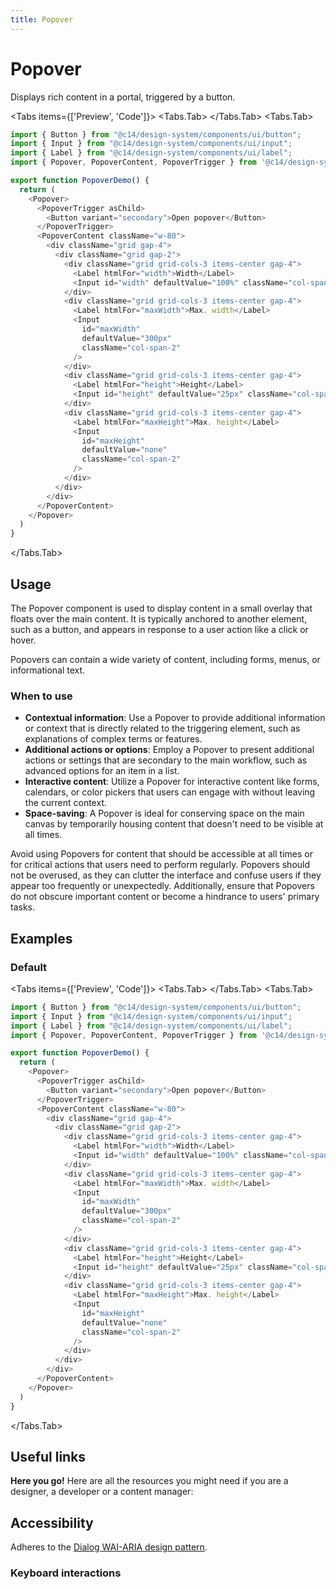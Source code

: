 ```yaml
---
title: Popover
---
```




# Popover

Displays rich content in a portal, triggered by a button.

<Tabs items={['Preview', 'Code']}>
<Tabs.Tab>
<PopoverPreview />
</Tabs.Tab>
<Tabs.Tab>
```js copy filename="popover.tsx"
import { Button } from "@c14/design-system/components/ui/button";
import { Input } from "@c14/design-system/components/ui/input";
import { Label } from "@c14/design-system/components/ui/label";
import { Popover, PopoverContent, PopoverTrigger } from '@c14/design-system/components/ui/popover'

export function PopoverDemo() {
  return (
    <Popover>
      <PopoverTrigger asChild>
        <Button variant="secondary">Open popover</Button>
      </PopoverTrigger>
      <PopoverContent className="w-80">
        <div className="grid gap-4">
          <div className="grid gap-2">
            <div className="grid grid-cols-3 items-center gap-4">
              <Label htmlFor="width">Width</Label>
              <Input id="width" defaultValue="100%" className="col-span-2" />
            </div>
            <div className="grid grid-cols-3 items-center gap-4">
              <Label htmlFor="maxWidth">Max. width</Label>
              <Input
                id="maxWidth"
                defaultValue="300px"
                className="col-span-2"
              />
            </div>
            <div className="grid grid-cols-3 items-center gap-4">
              <Label htmlFor="height">Height</Label>
              <Input id="height" defaultValue="25px" className="col-span-2" />
            </div>
            <div className="grid grid-cols-3 items-center gap-4">
              <Label htmlFor="maxHeight">Max. height</Label>
              <Input
                id="maxHeight"
                defaultValue="none"
                className="col-span-2"
              />
            </div>
          </div>
        </div>
      </PopoverContent>
    </Popover>
  )
}
```
</Tabs.Tab>
</Tabs>

## Usage

The Popover component is used to display content in a small overlay that floats over the main content. It is typically anchored to another element, such as a button, and appears in response to a user action like a click or hover.

Popovers can contain a wide variety of content, including forms, menus, or informational text.

### When to use

- **Contextual information**: Use a Popover to provide additional information or context that is directly related to the triggering element, such as explanations of complex terms or features.
- **Additional actions or options**: Employ a Popover to present additional actions or settings that are secondary to the main workflow, such as advanced options for an item in a list.
- **Interactive content**: Utilize a Popover for interactive content like forms, calendars, or color pickers that users can engage with without leaving the current context.
- **Space-saving**: A Popover is ideal for conserving space on the main canvas by temporarily housing content that doesn't need to be visible at all times.

Avoid using Popovers for content that should be accessible at all times or for critical actions that users need to perform regularly. Popovers should not be overused, as they can clutter the interface and confuse users if they appear too frequently or unexpectedly. Additionally, ensure that Popovers do not obscure important content or become a hindrance to users' primary tasks.

## Examples

### Default

<Tabs items={['Preview', 'Code']}>
<Tabs.Tab>
<PopoverPreview />
</Tabs.Tab>
<Tabs.Tab>
```js copy filename="popover.tsx"
import { Button } from "@c14/design-system/components/ui/button";
import { Input } from "@c14/design-system/components/ui/input";
import { Label } from "@c14/design-system/components/ui/label";
import { Popover, PopoverContent, PopoverTrigger } from '@c14/design-system/components/ui/popover'

export function PopoverDemo() {
  return (
    <Popover>
      <PopoverTrigger asChild>
        <Button variant="secondary">Open popover</Button>
      </PopoverTrigger>
      <PopoverContent className="w-80">
        <div className="grid gap-4">
          <div className="grid gap-2">
            <div className="grid grid-cols-3 items-center gap-4">
              <Label htmlFor="width">Width</Label>
              <Input id="width" defaultValue="100%" className="col-span-2" />
            </div>
            <div className="grid grid-cols-3 items-center gap-4">
              <Label htmlFor="maxWidth">Max. width</Label>
              <Input
                id="maxWidth"
                defaultValue="300px"
                className="col-span-2"
              />
            </div>
            <div className="grid grid-cols-3 items-center gap-4">
              <Label htmlFor="height">Height</Label>
              <Input id="height" defaultValue="25px" className="col-span-2" />
            </div>
            <div className="grid grid-cols-3 items-center gap-4">
              <Label htmlFor="maxHeight">Max. height</Label>
              <Input
                id="maxHeight"
                defaultValue="none"
                className="col-span-2"
              />
            </div>
          </div>
        </div>
      </PopoverContent>
    </Popover>
  )
}
```

</Tabs.Tab>
</Tabs>

## Useful links

**Here you go!** Here are all the resources you might need if you are a designer, a developer or a content manager:

<Cards className="mt-8">
  <Card
    title="🪄 Figma"
    href="https://www.figma.com/design/GURLNa08cG0eTbioJtPwub/%F0%9F%92%BE-C14%2Fdesign-system?node-id=639-25610&t=jWCgbJWcyEzdpwjF-1"
  />
  <Card
    title="🐝 API Reference"
    href="https://www.radix-ui.com/primitives/docs/components/popover#api-reference"
  />
</Cards>

## Accessibility

Adheres to the [Dialog WAI-ARIA design pattern](https://www.w3.org/WAI/ARIA/apg/patterns/dialog-modal/).

### Keyboard interactions

<AccessibilityTable rows={popoverAccessibilityData} />
